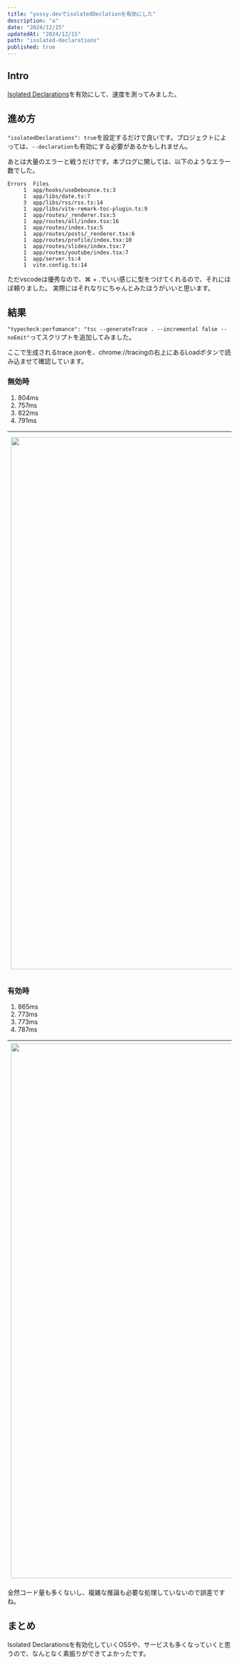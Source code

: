 ```yaml
---
title: "yossy.devでisolatedDeclationを有効にした"
description: "a"
date: "2024/12/15"
updatedAt: "2024/12/15"
path: "isolated-declarations"
published: true
---
```


## Intro

[Isolated Declarations](https://www.typescriptlang.org/docs/handbook/release-notes/typescript-5-5.html#isolated-declarations)を有効にして、速度を測ってみました。

## 進め方

`"isolatedDeclarations": true`を設定するだけで良いです。プロジェクトによっては、`--declaration`も有効にする必要があるかもしれません。

あとは大量のエラーと戦うだけです。本ブログに関しては、以下のようなエラー数でした。

```
Errors  Files
     1  app/hooks/useDebounce.ts:3
     1  app/libs/date.ts:7
     3  app/libs/rss/rss.ts:14
     1  app/libs/vite-remark-toc-plugin.ts:9
     1  app/routes/_renderer.tsx:5
     1  app/routes/all/index.tsx:16
     1  app/routes/index.tsx:5
     1  app/routes/posts/_renderer.tsx:6
     1  app/routes/profile/index.tsx:10
     1  app/routes/slides/index.tsx:7
     1  app/routes/youtube/index.tsx:7
     1  app/server.ts:4
     1  vite.config.ts:14
```

ただvscodeは優秀なので、⌘ + .でいい感じに型をつけてくれるので、それにほぼ頼りました。
実際にはそれなりにちゃんとみたほうがいいと思います。

## 結果

`"typecheck:perfomance": "tsc --generateTrace . --incremental false --noEmit"`ってスクリプトを追加してみました。

ここで生成されるtrace.jsonを、chrome://tracingの右上にあるLoadボタンで読み込ませて確認しています。

### 無効時

1. 804ms
2. 757ms
3. 822ms
4. 791ms

<table>
    <thead>
        <tr>
            <th>
                <img width="1194" alt="image" src="https://github.com/user-attachments/assets/7fbd920f-5955-4007-9630-11b89ce6c3ac" />
            </th>
            <th>
                <img width="1210" alt="image" src="https://github.com/user-attachments/assets/b7c41e51-9015-497c-b2ea-2f4ad252cfb8" />
            </th>
            <th>
                <img width="1198" alt="image" src="https://github.com/user-attachments/assets/bcc60ef4-100b-46c7-815b-4eb5ec11cb12" />
            </th>
            <th>
                <img width="1200" alt="image" src="https://github.com/user-attachments/assets/6360fb36-bbc4-439c-8751-c0962c1d0acf" />
            </th>
        </tr>
    </thead>
</table>

### 有効時

1. 865ms
2. 773ms
3. 773ms
4. 787ms

<table>
    <thead>
        <tr>
            <th>
                <img width="1200" alt="image" src="https://github.com/user-attachments/assets/16976162-56e4-4c82-a5d4-8becfe7c8ca7"/>
            </th>
            <th>
                <img width="1200" alt="image" src="https://github.com/user-attachments/assets/e688d7d1-cf3b-4f7b-a48a-4498545482d3"/>
            </th>
            <th>
                <img width="1198" alt="image" src="https://github.com/user-attachments/assets/beedf772-b673-43c1-ba69-692bee8c457a"/>
            </th>
            <th>
                <img width="1203" alt="image" src="https://github.com/user-attachments/assets/3a119552-8d09-4ae6-8d00-32f46e99ee61"/>
            </th>
        </tr>
    </thead>
</table>

全然コード量も多くないし、複雑な推論も必要な処理していないので誤差ですね。

## まとめ

Isolated Declarationsを有効化していくOSSや、サービスも多くなっていくと思うので、なんとなく素振りができてよかったです。